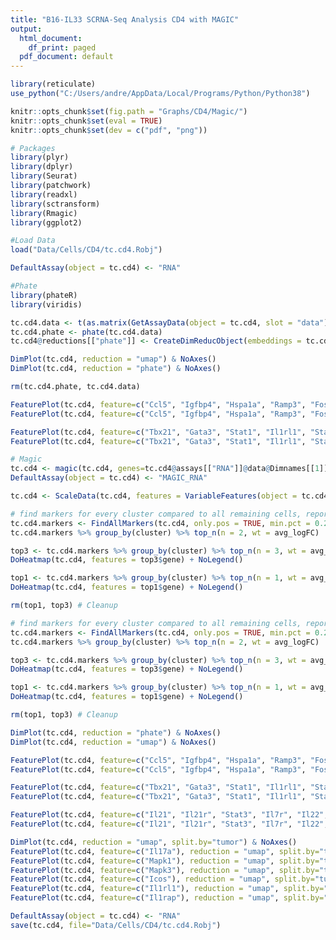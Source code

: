 ---
title: "B16-IL33 SCRNA-Seq Analysis CD4 with MAGIC"
output:
  html_document:
    df_print: paged
  pdf_document: default
---

```{r}
library(reticulate)
use_python("C:/Users/andre/AppData/Local/Programs/Python/Python38")

knitr::opts_chunk$set(fig.path = "Graphs/CD4/Magic/")
knitr::opts_chunk$set(eval = TRUE)
knitr::opts_chunk$set(dev = c("pdf", "png"))

```


```{r}
# Packages
library(plyr)
library(dplyr)
library(Seurat)
library(patchwork)
library(readxl)
library(sctransform)
library(Rmagic)
library(ggplot2)

#Load Data
load("Data/Cells/CD4/tc.cd4.Robj")

```

```{r}
DefaultAssay(object = tc.cd4) <- "RNA"

```

```{r}
#Phate
library(phateR)
library(viridis)

tc.cd4.data <- t(as.matrix(GetAssayData(object = tc.cd4, slot = "data")))
tc.cd4.phate <- phate(tc.cd4.data)
tc.cd4@reductions[["phate"]] <- CreateDimReducObject(embeddings = tc.cd4.phate[["embedding"]], key = "phate_", assay = DefaultAssay(tc.cd4))

DimPlot(tc.cd4, reduction = "umap") & NoAxes()
DimPlot(tc.cd4, reduction = "phate") & NoAxes()

rm(tc.cd4.phate, tc.cd4.data)

```

```{r fig.height=10, fig.width=9}
FeaturePlot(tc.cd4, feature=c("Ccl5", "Igfbp4", "Hspa1a", "Ramp3", "Fosb", "Il17a"), reduction = "umap") & NoLegend() & NoAxes()
FeaturePlot(tc.cd4, feature=c("Ccl5", "Igfbp4", "Hspa1a", "Ramp3", "Fosb", "Il17a"), reduction = "phate") & xlim(-0.03, 0.05) & ylim(-0.03, 0.03) & NoLegend() & NoAxes()

```

```{r fig.height=10, fig.width=18}
FeaturePlot(tc.cd4, feature=c("Tbx21", "Gata3", "Stat1", "Il1rl1", "Stat4", "Runx3", "Eomes", "Bcl6", "Foxp3", "Il2ra", "Ahr", "Irf4"), reduction = "umap") & NoLegend() & NoAxes()
FeaturePlot(tc.cd4, feature=c("Tbx21", "Gata3", "Stat1", "Il1rl1", "Stat4", "Runx3", "Eomes", "Bcl6", "Foxp3", "Il2ra", "Ahr", "Irf4"), reduction = "phate") & xlim(-0.03, 0.05) & ylim(-0.03, 0.03) & NoLegend() & NoAxes()

```

```{r}
# Magic
tc.cd4 <- magic(tc.cd4, genes=tc.cd4@assays[["RNA"]]@data@Dimnames[[1]])
DefaultAssay(object = tc.cd4) <- "MAGIC_RNA"

```

```{r}
tc.cd4 <- ScaleData(tc.cd4, features = VariableFeatures(object = tc.cd4, assay="MAGIC_RNA"))

```

```{r}
# find markers for every cluster compared to all remaining cells, report only the positive ones
tc.cd4.markers <- FindAllMarkers(tc.cd4, only.pos = TRUE, min.pct = 0.25, logfc.threshold = 0.25, assay = "RNA")
tc.cd4.markers %>% group_by(cluster) %>% top_n(n = 2, wt = avg_logFC)

top3 <- tc.cd4.markers %>% group_by(cluster) %>% top_n(n = 3, wt = avg_logFC)
DoHeatmap(tc.cd4, features = top3$gene) + NoLegend()

top1 <- tc.cd4.markers %>% group_by(cluster) %>% top_n(n = 1, wt = avg_logFC)
DoHeatmap(tc.cd4, features = top1$gene) + NoLegend()

rm(top1, top3) # Cleanup

```
```{r}
# find markers for every cluster compared to all remaining cells, report only the positive ones
tc.cd4.markers <- FindAllMarkers(tc.cd4, only.pos = TRUE, min.pct = 0.25, logfc.threshold = 0.25, assay = "MAGIC_RNA")
tc.cd4.markers %>% group_by(cluster) %>% top_n(n = 2, wt = avg_logFC)

top3 <- tc.cd4.markers %>% group_by(cluster) %>% top_n(n = 3, wt = avg_logFC)
DoHeatmap(tc.cd4, features = top3$gene) + NoLegend()

top1 <- tc.cd4.markers %>% group_by(cluster) %>% top_n(n = 1, wt = avg_logFC)
DoHeatmap(tc.cd4, features = top1$gene) + NoLegend()

rm(top1, top3) # Cleanup

```

```{r}
DimPlot(tc.cd4, reduction = "phate") & NoAxes()
DimPlot(tc.cd4, reduction = "umap") & NoAxes()

```

```{r fig.height=10, fig.width=9}
FeaturePlot(tc.cd4, feature=c("Ccl5", "Igfbp4", "Hspa1a", "Ramp3", "Fosb", "Il17a"), reduction = "umap") & NoLegend() & NoAxes()
FeaturePlot(tc.cd4, feature=c("Ccl5", "Igfbp4", "Hspa1a", "Ramp3", "Fosb", "Il17a"), reduction = "phate") & xlim(-0.03, 0.05) & ylim(-0.03, 0.03) & NoLegend() & NoAxes()

```

```{r fig.height=10, fig.width=18}
FeaturePlot(tc.cd4, feature=c("Tbx21", "Gata3", "Stat1", "Il1rl1", "Stat4", "Runx3", "Eomes", "Bcl6", "Foxp3", "Il2ra", "Ahr", "Irf4"), reduction = "umap", max.cutoff='q99') & NoLegend() & NoAxes()
FeaturePlot(tc.cd4, feature=c("Tbx21", "Gata3", "Stat1", "Il1rl1", "Stat4", "Runx3", "Eomes", "Bcl6", "Foxp3", "Il2ra", "Ahr", "Irf4"), reduction = "phate", max.cutoff='q99') & xlim(-0.03, 0.05) & ylim(-0.03, 0.03) & NoLegend() & NoAxes()

```

```{r fig.height=18, fig.width=6}
FeaturePlot(tc.cd4, feature=c("Il21", "Il21r", "Stat3", "Il7r", "Il22", "Il6ra", "Il17a", "Il17ra", "Il23a", "Il23r", "Il1rl1", "Il1rap", "Il2", "Il2ra"), reduction = "umap", ncol=2, max.cutoff='q99') & NoLegend() & NoAxes()
FeaturePlot(tc.cd4, feature=c("Il21", "Il21r", "Stat3", "Il7r", "Il22", "Il6ra", "Il17a", "Il17ra", "Il23a", "Il23r", "Il1rl1", "Il1rap", "Il2", "Il2ra"), reduction = "phate", ncol=2, max.cutoff='q99') & xlim(-0.03, 0.05) & ylim(-0.03, 0.03) & NoLegend() & NoAxes()

```

```{r}
DimPlot(tc.cd4, reduction = "umap", split.by="tumor") & NoAxes()
FeaturePlot(tc.cd4, feature=c("Il17a"), reduction = "umap", split.by="tumor", max.cutoff='q99') & NoLegend() & NoAxes()
FeaturePlot(tc.cd4, feature=c("Mapk1"), reduction = "umap", split.by="tumor", max.cutoff='q99') & NoLegend() & NoAxes()
FeaturePlot(tc.cd4, feature=c("Mapk3"), reduction = "umap", split.by="tumor", max.cutoff='q99') & NoLegend() & NoAxes()
FeaturePlot(tc.cd4, feature=c("Icos"), reduction = "umap", split.by="tumor", max.cutoff='q99') & NoLegend() & NoAxes()
FeaturePlot(tc.cd4, feature=c("Il1rl1"), reduction = "umap", split.by="tumor", max.cutoff='q99') & NoLegend() & NoAxes()
FeaturePlot(tc.cd4, feature=c("Il1rap"), reduction = "umap", split.by="tumor", max.cutoff='q99') & NoLegend() & NoAxes()

```

```{r}
DefaultAssay(object = tc.cd4) <- "RNA"
save(tc.cd4, file="Data/Cells/CD4/tc.cd4.Robj")

```
